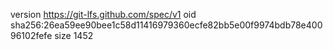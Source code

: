 version https://git-lfs.github.com/spec/v1
oid sha256:26ea59ee90bee1c58d11416979360ecfe82bb5e00f9974bdb78e40096102fefe
size 1452
